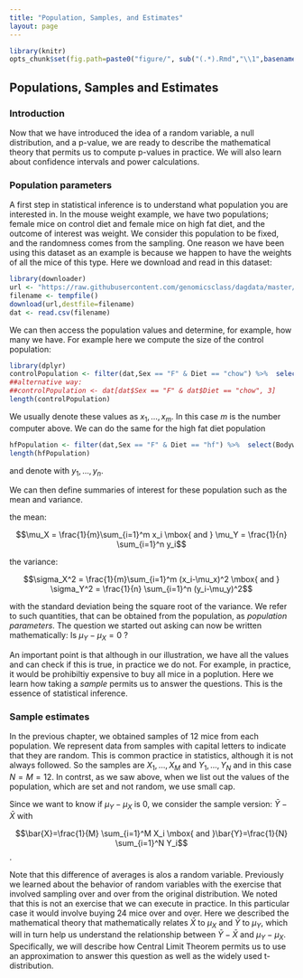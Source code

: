 ```yaml
---
title: "Population, Samples, and Estimates"
layout: page
---
```


```r
library(knitr)
opts_chunk$set(fig.path=paste0("figure/", sub("(.*).Rmd","\\1",basename(knitr:::knit_concord$get('infile'))), "-"))
```
## Populations, Samples and Estimates 

### Introduction

Now that we have introduced the idea of a random variable, a null distribution, and a p-value, we are ready to describe the mathematical theory that permits us to compute p-values in practice. We will also learn about confidence intervals and power calculations. 

### Population parameters

A first step in statistical inference is to understand what population you are interested in. In the mouse weight example, we have two populations; female mice on control diet and female mice on high fat diet, and the outcome of interest was weight. We consider this population to be fixed, and the randomness comes from the sampling. One reason we have been using this dataset as an example is because we happen to have the weights of all the mice of this type. Here we download and read in this dataset:

```r
library(downloader)
url <- "https://raw.githubusercontent.com/genomicsclass/dagdata/master/inst/extdata/mice_pheno.csv"
filename <- tempfile()
download(url,destfile=filename)
dat <- read.csv(filename)
```

We can then access the population values and determine, for example, how many we have. For example here we compute the size of the control population:

```r
library(dplyr)
controlPopulation <- filter(dat,Sex == "F" & Diet == "chow") %>%  select(Bodyweight) %>% unlist
##alternative way:
##controlPopulation <- dat[dat$Sex == "F" & dat$Diet == "chow", 3]
length(controlPopulation)
```

We usually denote these values as $x_1,\dots,x_m$. In this case $m$ is the number computer above. We can do the same for the high fat diet population

```r
hfPopulation <- filter(dat,Sex == "F" & Diet == "hf") %>%  select(Bodyweight) %>% unlist
length(hfPopulation)
```

and denote with $y_1,\dots,y_n$.

We can then define summaries of interest for these population such as the mean and variance. 

the mean:

$$\mu_X = \frac{1}{m}\sum_{i=1}^m x_i \mbox{ and } \mu_Y = \frac{1}{n} \sum_{i=1}^n y_i$$

the variance:

$$\sigma_X^2 = \frac{1}{m}\sum_{i=1}^m (x_i-\mu_x)^2 \mbox{ and } \sigma_Y^2 = \frac{1}{n} \sum_{i=1}^n (y_i-\mu_y)^2$$

with the standard deviation being the square root of the variance. We refer to such quantities, that can be obtained from the population, as _population parameters_. The question we started out asking can now be written mathematically: Is $\mu_Y - \mu_X = 0$ ? 

An important point is that although in our illustration, we have all the values and can check if this is true, in practice we do not. For example, in practice, it would be prohibiltiy expensive to buy all mice in a poplution. Here we learn how taking a _sample_ permits us to answer the questions. This is the essence of statistical inference.

### Sample estimates

In the previous chapter, we obtained samples of 12 mice from each population. We represent data from  samples with capital letters to indicate that they are random. 
This is common practice in statistics, although it is not always followed. So the samples are $X_1,\dots,X_M$ and $Y_1,\dots,Y_N$ and in this case $N=M=12$. In contrst, as we saw above, when we list out the values of the population, which are set and not random, we use small cap.

Since we want to know if $\mu_Y - \mu_X$ is 0, we consider the sample version: $\bar{Y}-\bar{X}$  with 

$$\bar{X}=\frac{1}{M} \sum_{i=1}^M X_i \mbox{ and }\bar{Y}=\frac{1}{N} \sum_{i=1}^N Y_i$$.

Note that this difference of averages is alos a random variable. Previously we learned about the behavior of random variables with the exercise that involved sampling over and over from the original distribution. We noted that this is not an exercise that we can execute in practice. In this particular case it would involve buying 24 mice over and over. Here we described the mathematical theory that mathematically relates $\bar{X}$ to $\mu_X$ and $\bar{Y}$ to $\mu_Y$, which will in turn help us understand the relationship between $\bar{Y}-\bar{X}$  and $\mu_Y - \mu_X$. Specifically, we will describe how Central Limit Theorem permits us to use an approximation to answer this question as well as the widely used t-distribution.
